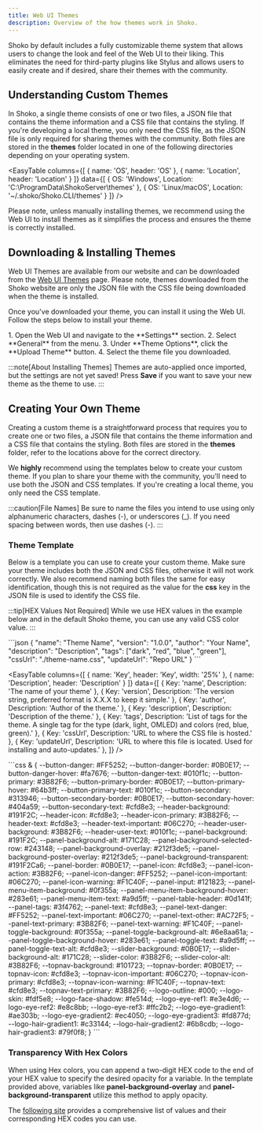 ```yaml
---
title: Web UI Themes
description: Overview of the how themes work in Shoko.
---
```



Shoko by default includes a fully customizable theme system that allows users to change the look and feel of the Web UI
to their liking. This eliminates the need for third-party plugins like Stylus and allows users to easily create and if
desired, share their themes with the community.

## Understanding Custom Themes

In Shoko, a single theme consists of one or two files, a JSON file that contains the theme information and a CSS file
that contains the styling. If you're developing a local theme, you only need the CSS file, as the JSON file is only
required for sharing themes with the community. Both files are stored in the **themes** folder located in one of the
following directories depending on your operating system.

<EasyTable
  columns={[
    { name: 'OS', header: 'OS' },
    { name: 'Location', header: 'Location' }
  ]}
  data={[
    {
      OS: 'Windows',
      Location: 'C:\\ProgramData\\ShokoServer\\themes'
    },
    {
      OS: 'Linux/macOS',
      Location: '~/.shoko/Shoko.CLI/themes'
    }
  ]}
/>

Please note, unless manually installing themes, we recommend using the Web UI to install themes as it simplifies the
process and ensures the theme is correctly installed.

## Downloading & Installing Themes

Web UI Themes are available from our website and can be downloaded from the [Web UI Themes](https://shokoanime.com/themes)
page. Please note, themes downloaded from the Shoko website are only the JSON file with the CSS file being downloaded
when the theme is installed.

Once you've downloaded your theme, you can install it using the Web UI. Follow the steps below to install your theme.

<Steps>
1. Open the Web UI and navigate to the **Settings** section.
2. Select **General** from the menu.
3. Under **Theme Options**, click the **Upload Theme** button.
4. Select the theme file you downloaded.
</Steps>

:::note[About Installing Themes]
Themes are auto-applied once imported, but the settings are not yet saved! Press **Save** if you want to save your new
theme as the theme to use.
:::

## Creating Your Own Theme

Creating a custom theme is a straightforward process that requires you to create one or two files, a JSON file that
contains the theme information and a CSS file that contains the styling. Both files are stored in the **themes**
folder, refer to the locations above for the correct directory.

We **highly** recommend using the templates below to create your custom theme. If you plan to share your theme with the
community, you'll need to use both the JSON and CSS templates. If you're creating a local theme, you only need the CSS
template.

:::caution[File Names]
Be sure to name the files you intend to use using only alphanumeric characters, dashes (\-), or underscores (\_). If you
need spacing between words, then use dashes (\-).
:::

### Theme Template

Below is a template you can use to create your custom theme. Make sure your theme includes both the JSON and CSS files,
otherwise it will not work correctly. We also recommend naming both files the same for easy identification, though this
is not required as the value for the **css** key in the JSON file is used to identify the CSS file.

:::tip[HEX Values Not Required]
While we use HEX values in the example below and in the default Shoko theme, you can use any valid CSS color value.
:::

<Accordion title='Theme JSON Example'>
 ```json
{
  "name": "Theme Name",
  "version": "1.0.0",
  "author": "Your Name",
  "description": "Description",
  "tags": ["dark", "red", "blue", "green"],
  "cssUrl": "./theme-name.css",
  "updateUrl": "Repo URL"
}
```

 <EasyTable
  columns={[
    { name: 'Key', header: 'Key', width: '25%' },
    { name: 'Description', header: 'Description' }
  ]}
  data={[
    {
      Key: 'name',
      Description: 'The name of your theme'
    },
    {
      Key: 'version',
      Description: 'The version string, preferred format is X.X.X to keep it simple.'
    },
    {
      Key: 'author',
      Description: 'Author of the theme.'
    },
    {
      Key: 'description',
      Description: 'Description of the theme.'
    },
    {
      Key: 'tags',
      Description: 'List of tags for the theme. A single tag for the type (dark, light, OMLED) and colors (red, blue, green).'
    },
    {
      Key: 'cssUrl',
      Description: 'URL to where the CSS file is hosted.'
    },
    {
      Key: 'updateUrl',
      Description: 'URL to where this file is located. Used for installing and auto-updates.'
    },
  ]}
/>

</Accordion>

<Accordion title='Theme CSS Example'>
```css
& {
  --button-danger: #FF5252;
  --button-danger-border: #0B0E17;
  --button-danger-hover: #fa7676;
  --button-danger-text: #010f1c;
  --button-primary: #3B82F6;
  --button-primary-border: #0B0E17;
  --button-primary-hover: #64b3ff;
  --button-primary-text: #010f1c;
  --button-secondary: #313946;
  --button-secondary-border: #0B0E17;
  --button-secondary-hover: #404a59;
  --button-secondary-text: #cfd8e3;
  --header-background: #191F2C;
  --header-icon: #cfd8e3;
  --header-icon-primary: #3B82F6;
  --header-text: #cfd8e3;
  --header-text-important: #06C270;
  --header-user-background: #3B82F6;
  --header-user-text: #010f1c;
  --panel-background: #191F2C;
  --panel-background-alt: #171C28;
  --panel-background-selected-row: #243148;
  --panel-background-overlay: #212f3de5;
  --panel-background-poster-overlay: #212f3de5;
  --panel-background-transparent: #191F2Ca6;
  --panel-border: #0B0E17;
  --panel-icon: #cfd8e3;
  --panel-icon-action: #3B82F6;
  --panel-icon-danger: #FF5252;
  --panel-icon-important: #06C270;
  --panel-icon-warning: #F1C40F;
  --panel-input: #121823;
  --panel-menu-item-background: #0f355a;
  --panel-menu-item-background-hover: #283e61;
  --panel-menu-item-text: #a9d5ff;
  --panel-table-header: #0d141f;
  --panel-tags: #3f4762;
  --panel-text: #cfd8e3;
  --panel-text-danger: #FF5252;
  --panel-text-important: #06C270;
  --panel-text-other: #AC72F5;
  --panel-text-primary: #3B82F6;
  --panel-text-warning: #F1C40F;
  --panel-toggle-background: #0f355a;
  --panel-toggle-background-alt: #6e8aa61a;
  --panel-toggle-background-hover: #283e61;
  --panel-toggle-text: #a9d5ff;
  --panel-toggle-text-alt: #cfd8e3;
  --slider-background: #0B0E17;
  --slider-background-alt: #171C28;
  --slider-color: #3B82F6;
  --slider-color-alt: #3B82F6;
  --topnav-background: #101723;
  --topnav-border: #0B0E17;
  --topnav-icon: #cfd8e3;
  --topnav-icon-important: #06C270;
  --topnav-icon-primary: #cfd8e3;
  --topnav-icon-warning: #F1C40F;
  --topnav-text: #cfd8e3;
  --topnav-text-primary: #3B82F6;
  --logo-outline: #000;
  --logo-skin: #fdf5e8;
  --logo-face-shadow: #fe514d;
  --logo-eye-ref1: #e3e4d6;
  --logo-eye-ref2: #e8c8bb;
  --logo-eye-ref3: #ffc2b2;
  --logo-eye-gradient1: #ae303b;
  --logo-eye-gradient2: #ec4050;
  --logo-eye-gradient3: #fd877d;
  --logo-hair-gradient1: #c33144;
  --logo-hair-gradient2: #6b8cdb;
  --logo-hair-gradient3: #79f0f8;
}
```
 </Accordion>

### Transparency With Hex Colors

When using Hex colors, you can append a two-digit HEX code to the end of your HEX value to specify the desired opacity
for a variable. In the template provided above, variables like **panel-background-overlay** and
**panel-background-transparent** utilize this method to apply opacity.

The [following site](https://davidwalsh.name/hex-opacity) provides a comprehensive list of values and their corresponding HEX codes you can use.
